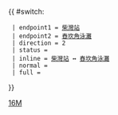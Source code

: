 {{ #switch: {{{format|}}}
  | endpoint1 = [[柴灣站公共運輸交匯處|柴灣站]]
  | endpoint2 = [[舂坎灣|舂坎角泳灘]]
  | direction = 2
  | status = 
  | inline = [[柴灣站公共運輸交匯處|柴灣站]] ↔ [[舂坎灣|舂坎角泳灘]]
  | normal =
  | full =
}}<noinclude>[[Category:港島專線小巴路線模板|16M]]</noinclude>